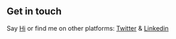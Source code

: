 ## Get in touch

Say [Hi](https://www.instagram.com/imnikhill10/) or find me on other platforms: [Twitter](https://twitter.com/i_amnikhill) & [Linkedin](https://www.linkedin.com/in/nikhil-sharma10/)
